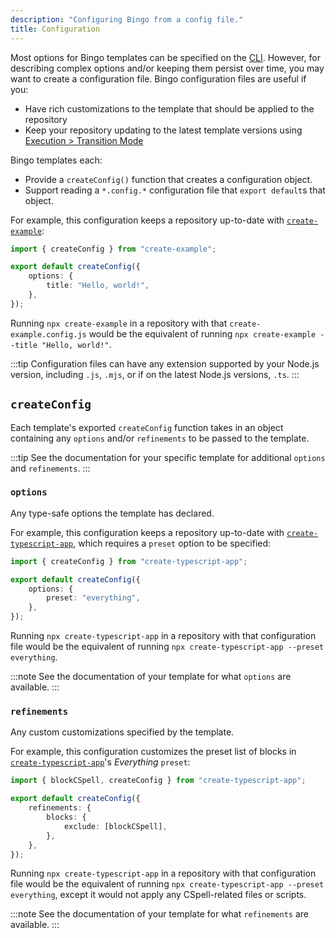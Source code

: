 ```yaml
---
description: "Configuring Bingo from a config file."
title: Configuration
---
```


Most options for Bingo templates can be specified on the [CLI](/cli).
However, for describing complex options and/or keeping them persist over time, you may want to create a configuration file.
Bingo configuration files are useful if you:

- Have rich customizations to the template that should be applied to the repository
- Keep your repository updating to the latest template versions using [Execution > Transition Mode](/execution#transition-mode)

Bingo templates each:

- Provide a `createConfig()` function that creates a configuration object.
- Support reading a `*.config.*` configuration file that `export default`s that object.

For example, this configuration keeps a repository up-to-date with [`create-example`](https://github.com/bingo-examples/create-example):

```ts title="create-example.config.ts"
import { createConfig } from "create-example";

export default createConfig({
	options: {
		title: "Hello, world!",
	},
});
```

Running `npx create-example` in a repository with that `create-example.config.js` would be the equivalent of running `npx create-example --title "Hello, world!"`.

:::tip
Configuration files can have any extension supported by your Node.js version, including `.js`, `.mjs`, or if on the latest Node.js versions, `.ts`.
:::

## `createConfig`

Each template's exported `createConfig` function takes in an object containing any `options` and/or `refinements` to be passed to the template.

:::tip
See the documentation for your specific template for additional `options` and `refinements`.
:::

### `options`

Any type-safe options the template has declared.

For example, this configuration keeps a repository up-to-date with [`create-typescript-app`](https://github.com/JoshuaKGoldberg/create-typescript-app), which requires a `preset` option to be specified:

```ts title="create-typescript-app.config.ts"
import { createConfig } from "create-typescript-app";

export default createConfig({
	options: {
		preset: "everything",
	},
});
```

Running `npx create-typescript-app` in a repository with that configuration file would be the equivalent of running `npx create-typescript-app --preset everything`.

:::note
See the documentation of your template for what `options` are available.
:::

### `refinements`

Any custom customizations specified by the template.

For example, this configuration customizes the preset list of blocks in [`create-typescript-app`](https://github.com/JoshuaKGoldberg/create-typescript-app)'s _Everything_ `preset`:

```ts title="create-typescript-app.config.ts"
import { blockCSpell, createConfig } from "create-typescript-app";

export default createConfig({
	refinements: {
		blocks: {
			exclude: [blockCSpell],
		},
	},
});
```

Running `npx create-typescript-app` in a repository with that configuration file would be the equivalent of running `npx create-typescript-app --preset everything`, except it would not apply any CSpell-related files or scripts.

:::note
See the documentation of your template for what `refinements` are available.
:::
